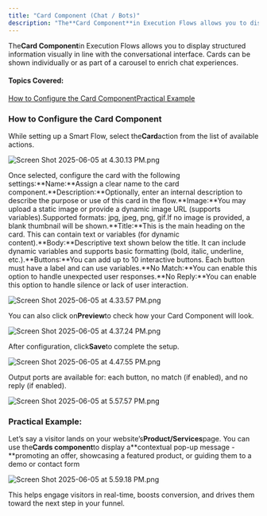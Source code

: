 ```yaml
---
title: "Card Component (Chat / Bots)"
description: "The**Card Component**in Execution Flows allows you to display structured information visually in line with the conversational interface. Cards can be"
---
```


The**Card Component**in Execution Flows allows you to display structured information visually in line with the conversational interface. Cards can be shown individually or as part of a carousel to enrich chat experiences.

#### Topics Covered:

[How to Configure the Card Component](https://support.salesmate.io/hc/en-us/articles/45879881398937-Card-Component-Chat-Bots#h_01JVQCZDGBCN6A2SF0FDKHHWWY)[Practical Example](https://support.salesmate.io/hc/en-us/articles/45879881398937-Card-Component-Chat-Bots#h_01JWVFQM4ZVEAFX6JKZ6JZCBE4)

### How to Configure the Card Component

While setting up a Smart Flow, select the**Card**action from the list of available actions.

![Screen Shot 2025-06-05 at 4.30.13 PM.png](./images/Screen-Shot-2025-06-05-at-4.30.13-PM.png)

Once selected, configure the card with the following settings:**Name:**Assign a clear name to the card component.**Description:**Optionally, enter an internal description to describe the purpose or use of this card in the flow.**Image:**You may upload a static image or provide a dynamic image URL (supports variables).Supported formats: jpg, jpeg, png, gif.If no image is provided, a blank thumbnail will be shown.**Title:**This is the main heading on the card. This can contain text or variables (for dynamic content).**Body:**Descriptive text shown below the title. It can include dynamic variables and supports basic formatting (bold, italic, underline, etc.).**Buttons:**You can add up to 10 interactive buttons. Each button must have a label and can use variables.**No Match:**You can enable this option to handle unexpected user responses.**No Reply:**You can enable this option to handle silence or lack of user interaction.

![Screen Shot 2025-06-05 at 4.33.57 PM.png](./images/Screen-Shot-2025-06-05-at-4.33.57-PM.png)

You can also click on**Preview**to check how your Card Component will look.

![Screen Shot 2025-06-05 at 4.37.24 PM.png](./images/Screen-Shot-2025-06-05-at-4.37.24-PM.png)

After configuration, click**Save**to complete the setup.

![Screen Shot 2025-06-05 at 4.47.55 PM.png](./images/Screen-Shot-2025-06-05-at-4.47.55-PM.png)

Output ports are available for: each button, no match (if enabled), and no reply (if enabled).

![Screen Shot 2025-06-05 at 5.57.57 PM.png](./images/Screen-Shot-2025-06-05-at-5.57.57-PM.png)

### Practical Example:

Let’s say a visitor lands on your website’s**Product/Services**page. You can use the**Cards component**to display a**contextual pop-up message -**promoting an offer, showcasing a featured product, or guiding them to a demo or contact form

![Screen Shot 2025-06-05 at 5.59.18 PM.png](./images/Screen-Shot-2025-06-05-at-5.59.18-PM.png)

 This helps engage visitors in real-time, boosts conversion, and drives them toward the next step in your funnel.
